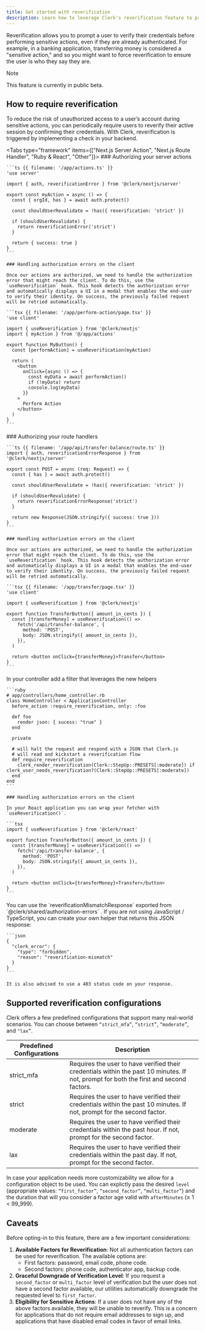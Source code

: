 ```yaml
---
title: Get started with reverification
description: Learn how to leverage Clerk's reverification feature to protect sensitive actions within your application.
---
```


Reverification allows you to prompt a user to verify their credentials before performing sensitive actions, even if they are already authenticated. For example, in a banking application, transferring money is considered a "sensitive action," and so you might want to force reverification to ensure the user is who they say they are.

> [!NOTE]
> This feature is currently in public beta.

## How to require reverification

To reduce the risk of unauthorized access to a user’s account during sensitive actions, you can periodically require users to reverify their active session by confirming their credentials. With Clerk, reverification is triggered by implementing a check in your backend.

<Tabs type="framework" items={["Next.js Server Action", "Next.js Route Handler", "Ruby & React", "Other"]}>
  <Tab>
    ### Authorizing your server actions

    ```ts {{ filename: '/app/actions.ts' }}
    'use server'

    import { auth, reverificationError } from '@clerk/nextjs/server'

    export const myAction = async () => {
      const { orgId, has } = await auth.protect()

      const shouldUserRevalidate = !has({ reverification: 'strict' })

      if (shouldUserRevalidate) {
        return reverificationError('strict')
      }

      return { success: true }
    }
    ```

    ### Handling authorization errors on the client

    Once our actions are authorized, we need to handle the authorization error that might reach the client. To do this, use the `useReverification` hook. This hook detects the authorization error and automatically displays a UI in a modal that enables the end-user to verify their identity. On success, the previously failed request will be retried automatically.

    ```tsx {{ filename: '/app/perform-action/page.tsx' }}
    'use client'

    import { useReverification } from '@clerk/nextjs'
    import { myAction } from '@/app/actions'

    export function MyButton() {
      const [performAction] = useReverification(myAction)

      return (
        <button
          onClick={async () => {
            const myData = await performAction()
            if (!myData) return
            console.log(myData)
          }}
        >
          Perform Action
        </button>
      )
    }
    ```
  </Tab>

  <Tab>
    ### Authorizing your route handlers

    ```ts {{ filename: '/app/api/transfer-balance/route.ts' }}
    import { auth, reverificationErrorResponse } from '@clerk/nextjs/server'

    export const POST = async (req: Request) => {
      const { has } = await auth.protect()

      const shouldUserRevalidate = !has({ reverification: 'strict' })

      if (shouldUserRevalidate) {
        return reverificationErrorResponse('strict')
      }

      return new Response(JSON.stringify({ success: true }))
    }
    ```

    ### Handling authorization errors on the client

    Once our actions are authorized, we need to handle the authorization error that might reach the client. To do this, use the `useReverification` hook. This hook detects the authorization error and automatically displays a UI in a modal that enables the end-user to verify their identity. On success, the previously failed request will be retried automatically.

    ```tsx {{ filename: '/app/transfer/page.tsx' }}
    'use client'

    import { useReverification } from '@clerk/nextjs'

    export function TransferButton({ amount_in_cents }) {
      const [transferMoney] = useReverification(() =>
        fetch('/api/transfer-balance', {
          method: 'POST',
          body: JSON.stringify({ amount_in_cents }),
        }),
      )

      return <button onClick={transferMoney}>Transfer</button>
    }
    ```
  </Tab>

  <Tab>
    In your controller add a filter that leverages the new helpers

    ```ruby
    # app/controllers/home_controller.rb
    class HomeController < ApplicationController
      before_action :require_reverification, only: :foo

      def foo
        render json: { sucess: "true" }
      end

      private
      
      # will halt the request and respond with a JSON that Clerk.js
      # will read and kickstart a reverification flow 
      def require_reverification
        clerk_render_reverification(Clerk::StepUp::PRESETS[:moderate]) if clerk_user_needs_reverification?(Clerk::StepUp::PRESETS[:moderate])
      end
    end
    ```

    ### Handling authorization errors on the client

    In your React application you can wrap your fetcher with `useReverification()`.

    ```tsx
    import { useReverification } from '@clerk/react'

    export function TransferButton({ amount_in_cents }) {
      const [transferMoney] = useReverification(() =>
        fetch('/api/transfer-balance', {
          method: 'POST',
          body: JSON.stringify({ amount_in_cents }),
        }),
      )

      return <button onClick={transferMoney}>Transfer</button>
    }
    ```
  </Tab>

  <Tab>
    You can use the `reverificationMismatchResponse` exported from `@clerk/shared/authorization-errors` . If you are not using JavaScript / TypeScript, you can create your own helper that returns this JSON response:

    ```json
    {
      "clerk_error": {
        "type": "forbidden",
        "reason": "reverification-mismatch"
      }
    }
    ```

    It is also advised to use a 403 status code on your response.
  </Tab>
</Tabs>

## Supported reverification configurations

Clerk offers a few predefined configurations that support many real-world scenarios. You can choose between `“strict_mfa”`, `“strict”`, `“moderate”`, and `"lax”`.

| Predefined Configurations | Description |
| - | - |
| strict\_mfa | Requires the user to have verified their credentials within the past 10 minutes. If not, prompt for both the first and second factors. |
| strict | Requires the user to have verified their credentials within the past 10 minutes. If not, prompt for the second factor. |
| moderate | Requires the user to have verified their credentials within the past hour. If not, prompt for the second factor. |
| lax | Requires the user to have verified their credentials within the past day. If not, prompt for the second factor. |

In case your application needs more customizability we allow for a configuration object to be used. You can explictly pass the desired `level` (appropriate values: `“first_factor”`, `“second_factor”`, `“multi_factor”`) and the duration that will you consider a factor age valid with `afterMinutes` (≥ 1 \< 99\_999).

## Caveats

Before opting-in to this feature, there are a few important considerations:

1. **Available Factors for Reverification**: Not all authentication factors can be used for reverification. The available options are:
   - First factors: password, email code, phone code.
   - Second factors: phone code, authenticator app, backup code.
1. **Graceful Downgrade of Verification Level**: If you request a `second_factor` or `multi_factor` level of verification but the user does not have a second factor available, our utilities automatically downgrade the requested level to `first_factor`.
1. **Eligibility for Sensitive Actions**: If a user does not have any of the above factors available, they will be unable to reverify. This is a concern for applications that do not require email addresses to sign up, and applications that have disabled email codes in favor of email links.
